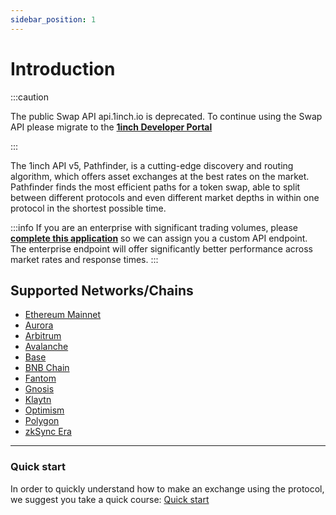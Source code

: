 ```yaml
---
sidebar_position: 1
---
```


# Introduction

:::caution

The public Swap API api.1inch.io is deprecated. To continue using the Swap API please migrate to the [**1inch Developer Portal**](https://portal.1inch.dev)

:::

The 1inch API v5, Pathfinder, is a cutting-edge discovery and routing algorithm, which offers asset exchanges at the best rates on the market. Pathfinder finds the most efficient paths for a token swap, able to split between different protocols and even different market depths in within one protocol in the shortest possible time.

:::info
If you are an enterprise with significant trading volumes, please [**complete this application**](https://docs.google.com/forms/d/e/1FAIpQLSdU7Ahn3YmbssoQiTbs0Fk0TB_7al9O_4ZQIUiZp3OxYzfWtg/viewform) so we can assign you a custom API endpoint. The enterprise endpoint will offer significantly better performance across market rates and response times.
:::

## Supported Networks/Chains


- [Ethereum Mainnet](https://ethereum.org/)
- [Aurora](https://aurora.dev/)
- [Arbitrum](https://arbitrum.io/)
- [Avalanche](https://www.avax.network/)
- [Base](https://base.org/)
- [BNB Chain](https://www.binance.com/en/support/announcement/854415cf3d214371a7b60cf01ead0918)
- [Fantom](https://fantom.foundation/)
- [Gnosis](https://gnosis.io/)
- [Klaytn](https://klaytn.foundation/)
- [Optimism](https://www.optimism.io/)
- [Polygon](https://polygon.technology/)
- [zkSync Era](https://era.zksync.io/docs/)

---

### Quick start

In order to quickly understand how to make an exchange using the protocol, we suggest you take a quick course:
[Quick start](./guide/quick-start.mdx)
